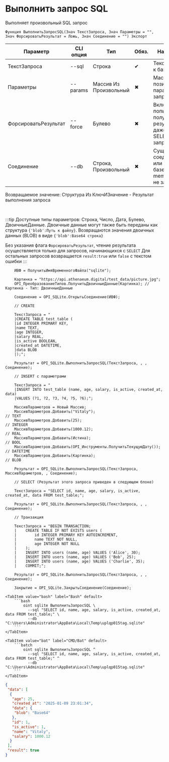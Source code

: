 ﻿---
sidebar_position: 4
---


# Выполнить запрос SQL
 Выполняет произвольный SQL запрос



`Функция ВыполнитьЗапросSQL(Знач ТекстЗапроса, Знач Параметры = "", Знач ФорсироватьРезультат = Ложь, Знач Соединение = "") Экспорт`

  | Параметр | CLI опция | Тип | Обяз. | Назначение |
  |-|-|-|-|-|
  | ТекстЗапроса | --sql | Строка | &#x2714; | Текст запроса к базе |
  | Параметры | --params | Массив Из Произвольный | &#x2716; | Массив позиционных параметров запроса |
  | ФорсироватьРезультат | --force | Булево | &#x2716; | Включает попытку получения результата, даже для не SELECT запросов |
  | Соединение | --db | Строка, Произвольный | &#x2716; | Существующее соединение или путь к базе. In memory, если не заполнено |

  
  Возвращаемое значение:   Структура Из КлючИЗначение - Результат выполнения запроса

<br/>

:::tip
Доступные типы параметров: Cтрока, Число, Дата, Булево, ДвоичныеДанные. Двоичные данные могут также быть переданы как структура `{'blob':Путь к файлу}`. Возвращаются значения двоичных данных (BLOB) в виде `{'blob':Base64 строка}`

Без указания флага `ФорсироватьРезультат`, чтение результата осуществляется только для запросов, начинающихся с `SELECT` Для остальных запросов возвращается `result:true` или `false` с текстом ошибки
:::
<br/>



```bsl title="Пример использования для 1С:Предприятие/OneScript"
    ИВФ = ПолучитьИмяВременногоФайла("sqlite");

    Картинка = "https://api.athenaeum.digital/test_data/picture.jpg";
    OPI_ПреобразованиеТипов.ПолучитьДвоичныеДанные(Картинка); // Картинка - Тип: ДвоичныеДанные

    Соединение = OPI_SQLite.ОткрытьСоединение(ИВФ);

    // CREATE

    ТекстЗапроса = "
    |CREATE TABLE test_table (
    |id INTEGER PRIMARY KEY,
    |name TEXT,
    |age INTEGER,
    |salary REAL,
    |is_active BOOLEAN,
    |created_at DATETIME,
    |data BLOB
    |);";

    Результат = OPI_SQLite.ВыполнитьЗапросSQL(ТекстЗапроса, , , Соединение);

    // INSERT с параметрами

    ТекстЗапроса = "
    |INSERT INTO test_table (name, age, salary, is_active, created_at, data)
    |VALUES (?1, ?2, ?3, ?4, ?5, ?6);";

    МассивПараметров = Новый Массив;
    МассивПараметров.Добавить("Vitaly");                              // TEXT
    МассивПараметров.Добавить(25);                                    // INTEGER
    МассивПараметров.Добавить(1000.12);                               // REAL
    МассивПараметров.Добавить(Истина);                                // BOOL
    МассивПараметров.Добавить(OPI_Инструменты.ПолучитьТекущуюДату()); // DATETIME
    МассивПараметров.Добавить(Картинка);                              // BLOB

    Результат = OPI_SQLite.ВыполнитьЗапросSQL(ТекстЗапроса, МассивПараметров, , Соединение);

    // SELECT (Результат этого запроса приведен в следующем блоке)

    ТекстЗапроса = "SELECT id, name, age, salary, is_active, created_at, data FROM test_table;";

    Результат = OPI_SQLite.ВыполнитьЗапросSQL(ТекстЗапроса, , , Соединение);

    // Транзакция

    ТекстЗапроса = "BEGIN TRANSACTION;
    |    CREATE TABLE IF NOT EXISTS users (
    |        id INTEGER PRIMARY KEY AUTOINCREMENT,
    |        name TEXT NOT NULL,
    |        age INTEGER NOT NULL
    |    );
    |    INSERT INTO users (name, age) VALUES ('Alice', 30);
    |    INSERT INTO users (name, age) VALUES ('Bob', 25);
    |    INSERT INTO users (name, age) VALUES ('Charlie', 35);
    |    COMMIT;";

    Результат = OPI_SQLite.ВыполнитьЗапросSQL(ТекстЗапроса, , , Соединение);

    Закрытие = OPI_SQLite.ЗакрытьСоединение(Соединение);
```
    

 <Tabs>
  
    <TabItem value="bash" label="Bash" default>
        ```bash
            oint sqlite ВыполнитьЗапросSQL \
              --sql "SELECT id, name, age, salary, is_active, created_at, data FROM test_table;" \
              --db "C:\Users\Administrator\AppData\Local\Temp\uplqp015tag.sqlite"
        ```
    </TabItem>
  
    <TabItem value="bat" label="CMD/Bat" default>
        ```batch
            oint sqlite ВыполнитьЗапросSQL ^
              --sql "SELECT id, name, age, salary, is_active, created_at, data FROM test_table;" ^
              --db "C:\Users\Administrator\AppData\Local\Temp\uplqp015tag.sqlite"
        ```
    </TabItem>
</Tabs>


```json title="Результат"
{
 "data": [
  {
   "age": 25,
   "created_at": "2025-01-09 23:01:34",
   "data": {
    "blob": "Base64"
   },
   "id": 1,
   "is_active": 1,
   "name": "Vitaly",
   "salary": 1000.12
  }
 ],
 "result": true
}
```

